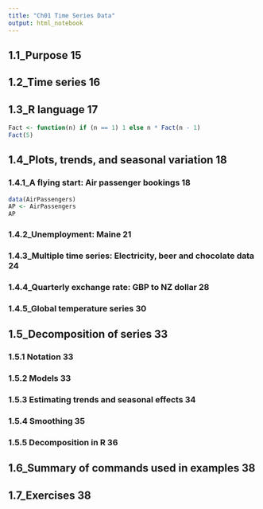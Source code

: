 ```yaml
---
title: "Ch01 Time Series Data"
output: html_notebook
---
```

## 1.1_Purpose 15
## 1.2_Time series 16
## 1.3_R language 17
```r
Fact <- function(n) if (n == 1) 1 else n * Fact(n - 1)
Fact(5)
```
## 1.4_Plots, trends, and seasonal variation 18
### 1.4.1_A flying start: Air passenger bookings 18
```r
data(AirPassengers)
AP <- AirPassengers
AP
```
### 1.4.2_Unemployment: Maine 21
### 1.4.3_Multiple time series: Electricity, beer and chocolate data 24
### 1.4.4_Quarterly exchange rate: GBP to NZ dollar 28
### 1.4.5_Global temperature series 30
## 1.5_Decomposition of series 33
### 1.5.1 Notation 33
### 1.5.2 Models 33
### 1.5.3 Estimating trends and seasonal effects 34
### 1.5.4 Smoothing 35
### 1.5.5 Decomposition in R 36
## 1.6_Summary of commands used in examples 38
## 1.7_Exercises 38
